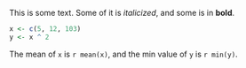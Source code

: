 This is some text. Some of it is *italicized*, and some is in **bold**.

```r
x <- c(5, 12, 103)
y <- x ^ 2
```

The mean of `x` is `r mean(x)`, and the min value of `y` is `r min(y)`.

